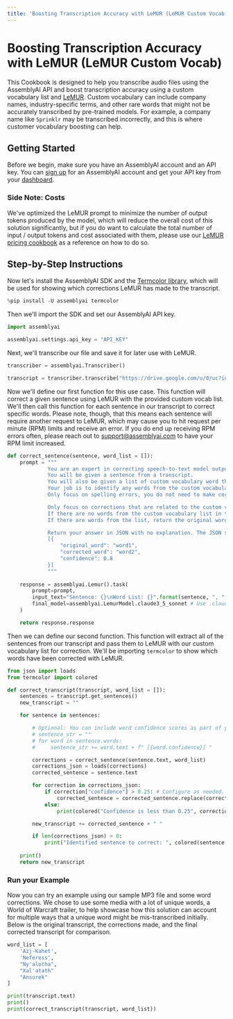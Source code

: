 ```yaml
---
title: 'Boosting Transcription Accuracy with LeMUR (LeMUR Custom Vocab)'
---
```





# Boosting Transcription Accuracy with LeMUR (LeMUR Custom Vocab)

This Cookbook is designed to help you transcribe audio files using the AssemblyAI API and boost transcription accuracy using a custom vocabulary list and [LeMUR](https://www.assemblyai.com/blog/lemur/). Custom vocabulary can include company names, industry-specific terms, and other rare words that might not be accurately transcribed by pre-trained models. For example, a company name like `Sprinklr` may be transcribed incorrectly, and this is where customer vocabulary boosting can help.

## Getting Started

Before we begin, make sure you have an AssemblyAI account and an API key. You can [sign up](https://www.assemblyai.com/dashboard/signup/) for an AssemblyAI account and get your API key from your [dashboard](https://www.assemblyai.com/app/account).

### Side Note: Costs

We've optimized the LeMUR prompt to minimize the number of output tokens produced by the model, which will reduce the overall cost of this solution significantly, but if you do want to calculate the total number of input / output tokens and cost associated with them, please use our [LeMUR pricing cookbook](https://github.com/AssemblyAI/cookbook/blob/master/lemur/counting-tokens.ipynb) as a reference on how to do so.

## Step-by-Step Instructions

Now let's install the AssemblyAI SDK and the [Termcolor library](https://pypi.org/project/termcolor/), which will be used for showing which corrections LeMUR has made to the transcript.


```python
%pip install -U assemblyai termcolor
```

Then we'll import the SDK and set our AssemblyAI API key.


```python
import assemblyai

assemblyai.settings.api_key = "API_KEY"
```

Next, we'll transcribe our file and save it for later use with LeMUR.


```python
transcriber = assemblyai.Transcriber()

transcript = transcriber.transcribe("https://drive.google.com/u/0/uc?id=1E1UUnabkXH-wN-CGbr-zd9dT_izZg1e6&export=download")
```

Now we'll define our first function for this use case. This function will correct a given sentence using LeMUR with the provided custom vocab list. We'll then call this function for each sentence in our transcript to correct specific words. Please note, though, that this means each sentence will require another request to LeMUR, which may cause you to hit request per minute (RPM) limits and receive an error. If you do end up receiving RPM errors often, please reach out to support@assemblyai.com to have your RPM limit increased.


```python
def correct_sentence(sentence, word_list = []):
    prompt = """
             You are an expert in correcting speech-to-text model outputs given a list of custom vocabulary words.
             You will be given a sentence from a transcript.
             You will also be given a list of custom vocabulary word that could be in the sentence.
             Your job is to identify any words from the custom vocabulary list that are in the sentence and correct them if they are spelled incorrectly.
             Only focus on spelling errors, you do not need to make corrections for miscased words.

             Only focus on corrections that are related to the custom vocabulary list.
             If there are no words from the custom vocabulary list in the sentence, you should return an empty array.
             If there are words from the list, return the original word, the corrected word, and your confidence in the correction.

             Return your answer in JSON with no explanation. The JSON should have the following format:
             [{
                 "original_word": "word1",
                 "corrected_word": "word2",
                 "confidence": 0.8
             }]
             """
    
    response = assemblyai.Lemur().task(
        prompt=prompt,
        input_text="Sentence: {}\nWord List: {}".format(sentence, ", ".join(word_list)),
        final_model=assemblyai.LemurModel.claude3_5_sonnet # Use .claude3_haiku for a faster, more cost-effective option.
    )

    return response.response
```

Then we can define our second function. This function will extract all of the sentences from our transcript and pass them to LeMUR with our custom vocabulary list for correction. We'll be importing `termcolor` to show which words have been corrected with LeMUR.


```python
from json import loads
from termcolor import colored

def correct_transcript(transcript, word_list = []):
    sentences = transcript.get_sentences()
    new_transcript = ""

    for sentence in sentences:

        # Optional: You can include word confidence scores as part of your input to guide LeMUR to incorrectly spelled words.
        # sentence_str = ""
        # for word in sentence.words:
        #     sentence_str += word.text + f" [{word.confidence}] "

        corrections = correct_sentence(sentence.text, word_list)
        corrections_json = loads(corrections)
        corrected_sentence = sentence.text

        for correction in corrections_json:
            if correction["confidence"] > 0.25: # Configure as needed.
                corrected_sentence = corrected_sentence.replace(correction["original_word"], correction["corrected_word"])
            else:
                print(colored("Confidence is less than 0.25", correction["original_word"], correction["corrected_word"], correction["confidence"], "red"))

        new_transcript += corrected_sentence + " "

        if len(corrections_json) > 0:
            print("Identified sentence to correct: ", colored(sentence.text, "yellow"))
    
    print()
    return new_transcript

```

### Run your Example

Now you can try an example using our sample MP3 file and some word corrections. We chose to use some media with a lot of unique words, a World of Warcraft trailer, to help showcase how this solution can account for multiple ways that a unique word might be mis-transcribed initially. Below is the original transcript, the corrections made, and the final corrected transcript for comparison.


```python
word_list = [
    'Azj-Kahet',
    'Neferess',
    "Ny'alotha",
    "Xal'atath"
    "Ansurek"
]

print(transcript.text)
print()
print(correct_transcript(transcript, word_list))
```
